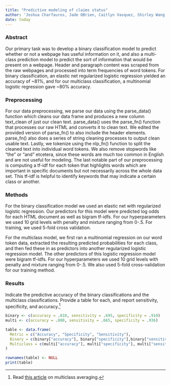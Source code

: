 ```yaml
---
title: "Predictive modeling of claims status"
author: 'Joshua Charfauros, Jade OBrien, Caitlyn Vasquez, Shirley Wang'
date: today
---
```


### Abstract

Our primary task was to develop a binary classification model to predict whether or not a webpage has useful information on it, and also a multi-class prediction model to predict the sort of information that would be present on a webpage. Header and paragraph content was scraped from the raw webpages and processed into term frequencies of word tokens. For binary classification, an elastic net regularized logistic regression yielded an accuracy of ~81%, and for our multiclass classification, a multinomial logistic regression gave ~80% accuracy.

### Preprocessing

 For our data preprocessing, we parse our data using the parse_data() function which cleans our data frame and produces a new column text_clean of just our clean text. parse_data() uses the parse_fn() function that processes our raw HTML and converts it to clean text. We edited the provided version of parse_fn() to also include the header elements. parse_fn() also does a series of string cleaning processes to output clean usable text. Lastly, we tokenize using the nlp_fn() function to split the cleaned text into individual word tokens. We also remove stopwords like “the” or “and” etcetera, since these words are much too common in English and are not useful for modeling. The last notable part of our preprocessing is computing a tf-idf for each token that highlights words which are important in specific documents but not necessarily across the whole data set. This tf-idf is helpful to identify keywords that may indicate a certain class or another.


### Methods



For the binary classification model we used an elastic net with regularized logistic regression. Our predictors for this model were predicted log odds for each HTML document as well as bigram tf-idfs. For our hyperparameters we used 10 grid levels with penalty and mixture ranging from 0-.5. For training, we used 5-fold cross validation.

For the multiclass model, we first ran a multinomial regression on our word token data, extracted the resulting predicted probabilities for each class, and then fed these in as predictors into another regularized logistic regression model. The other predictors of this logistic regression model were bigram tf-idfs. For our hyperparameters we used 10 grid levels with penalty and mixture ranging from 0-.5. We also used 5-fold cross-validation for our training method.

### Results

Indicate the predictive accuracy of the binary classifications and the multiclass classifications. Provide a table for each, and report sensitivity, specificity, and accuracy.[^1]
```r
binary <- c(accuracy = .810, sensitivity = .695, specificity = .910)
multi <- c(accuracy = .800, sensitivity = .665, specificity = .936)

table <- data.frame(
  Metric = c("Accuracy", "Specificity", "Sensitivity"),
  Binary = c(binary["accuracy"], binary["specificity"],binary["sensitivity"]),
  Multiclass = c(multi["accuracy"], multi["specificity"], multi["sensitivity"])
)

rownames(table) <- NULL
print(table)
```

[^1]: Read [this article](https://yardstick.tidymodels.org/articles/multiclass.html) on multiclass averaging.
